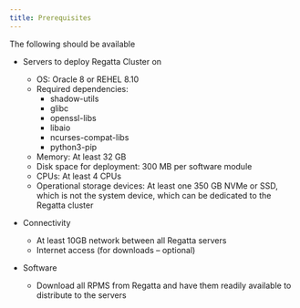 ```yaml
---
title: Prerequisites
---
```


The following should be available
- Servers to deploy Regatta Cluster on
     - OS: Oracle 8 or REHEL 8.10
     - Required dependencies:
        - shadow-utils
        - glibc 
        - openssl-libs
        - libaio
        - ncurses-compat-libs
        - python3-pip
    - Memory: At least 32 GB
    - Disk space for deployment: 300 MB per software module
    - CPUs: At least 4 CPUs
    - Operational storage devices: At least one 350 GB NVMe or SSD, which is not the 
    system device, which can be dedicated to the Regatta cluster

- Connectivity
    - At least 10GB network between all Regatta servers
    - Internet access (for downloads – optional)

- Software
    - Download all RPMS from Regatta and have them readily available to distribute to
the servers